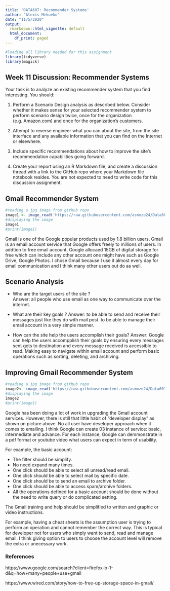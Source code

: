 ```yaml
---
title: 'DATA607: Recommender Systems'
author: "Alexis Mekueko"
date: "11/5/2020"
output:
  rmarkdown::html_vignette: default
  html_document:
    df_print: paged
---
```


<!-- ```{r setup, include=FALSE} -->
<!-- knitr::opts_chunk$set(echo = TRUE) -->
<!-- ``` -->

```r
#loading all library needed for this assignment
library(tidyverse) 
library(magick)

```



## Week 11 Discussion:  Recommender Systems 
Your task is to analyze an existing recommender system that you find interesting.  You should:

1.  Perform a Scenario Design analysis as described below.  Consider whether it makes sense for your selected recommender system to perform scenario design twice, once for the organization (e.g. Amazon.com) and once for the organization's customers.

2.  Attempt to reverse engineer what you can about the site, from the site interface and any available information that you can find on the Internet or elsewhere.

3.  Include specific recommendations about how to improve the site's recommendation capabilities going forward. 

4.  Create your report using an R Markdown file, and create a discussion thread with a link to the GitHub repo where your Markdown file notebook resides.  You are not expected to need to write code for this discussion assignment.


## Gmail Recommender System
\n
\n

```r
#reading a jpg image from github repo
image1 <- image_read('https://raw.githubusercontent.com/asmozo24/Data607_Recommender_Systems/main/gmail2.JPG')
#displaying the image
image1
#print(image1)

```
\n
\n

Gmail is one of the Google popular products used by 1.8 billion users. Gmail is an email account service that Google offers freely to millions of users. In addtion to free email account, Google allocaed 15GB of digital storage for free which can include any other account one might have such as Google Drive, Google Photos. I chose Gmail because I use it almost every day for email communication and I think many other users out do as well.


## Scenario Analysis

-  Who are the target users of the site ?   
     Answer: all people who use email as one way to communicate over the internet.

-  What are their key goals ?\n
     Answer: to be able to send and receive their messages just like they do with mail post. 
        to be able to manage their email account in a very simple manner.

-  How can the site help the users accomplish their goals?\n
     Answer: Google can help the users accompplish their goals by ensuring every messages sent gets to destination and every message received is accessible to read.\n
        Making easy to navigate within email account and perform basic operations such as sorting, deleting, and archiving. 
        

## Improving Gmail Recommender System
\n
\n

```r
#reading a jpg image from github repo
image2<- image_read('https://raw.githubusercontent.com/asmozo24/Data607_Recommender_Systems/main/gmail3.JPG')
#displaying the image
image2
#print(image1)

```

\n
Google has been doing a lot of work in upgrading the Gmail account services. However, there is still that little habit of "developer display" as shown on picture above. No all user have developer approach when it comes to emailing. I think Google can create 03 instance of service: basic, intermediate and advance. For each instance, Google can demmonstrate in a pdf format or youtube video what users can expect in term of usability. 

For example, the basic account:

- The filter should be simplify. 
- No need expand many times. 
- One click should be able to select all unread/read email.
- One click should be able to select mail by specific date.
- One click should be to send an email to archive folder.
- One click should be able to access spam/archive folders.
- All the operations defined for a basic account should be done without the need to write query or do complicated setting. 

The Gmail training and help should be simplified to written and graphic or video instructions. 

For example, having a cheat sheets is the assumption user is trying to perform an operation and cannot remember the correct way. This is typical for developer not for users who simply want to send, read and manage email. I think giving option to users to choose the account level will remove the extra or unecessary work.   


### References

https://www.google.com/search?client=firefox-b-1-d&q=how+many+people+use+gmail

https://www.wired.com/story/how-to-free-up-storage-space-in-gmail/






